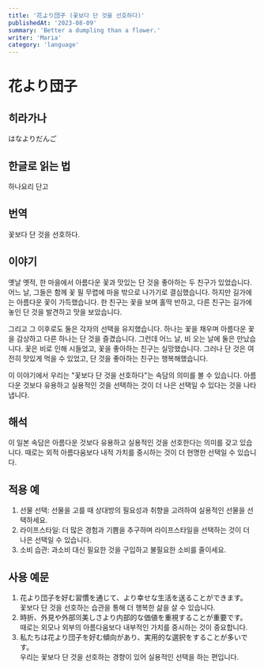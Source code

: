 ```yaml
---
title: '花より団子 (꽃보다 단 것을 선호하다)'
publishedAt: '2023-08-09'
summary: 'Better a dumpling than a flower.'
writer: 'Maria'
category: 'language'
---
```


# 花より団子

## 히라가나
はなよりだんご

## 한글로 읽는 법
하나요리 단고

## 번역
꽃보다 단 것을 선호하다.

## 이야기
옛날 옛적, 한 마을에서 아름다운 꽃과 맛있는 단 것을 좋아하는 두 친구가 있었습니다. 어느 날, 그들은 함께 꽃 필 무렵에 마을 밖으로 나가기로 결심했습니다. 하지만 길가에는 아름다운 꽃이 가득했습니다. 한 친구는 꽃을 보며 홀딱 반하고, 다른 친구는 길가에 놓인 단 것을 발견하고 맛을 보았습니다.

그리고 그 이후로도 둘은 각자의 선택을 유지했습니다. 하나는 꽃을 채우며 아름다운 꽃을 감상하고 다른 하나는 단 것을 즐겼습니다. 그런데 어느 날, 비 오는 날에 둘은 만났습니다. 꽃은 비로 인해 시들었고, 꽃을 좋아하는 친구는 실망했습니다. 그러나 단 것은 여전히 맛있게 먹을 수 있었고, 단 것을 좋아하는 친구는 행복해했습니다.

이 이야기에서 우리는 "꽃보다 단 것을 선호하다"는 속담의 의미를 볼 수 있습니다. 아름다운 것보다 유용하고 실용적인 것을 선택하는 것이 더 나은 선택일 수 있다는 것을 나타냅니다.

## 해석
이 일본 속담은 아름다운 것보다 유용하고 실용적인 것을 선호한다는 의미를 갖고 있습니다. 때로는 외적 아름다움보다 내적 가치를 중시하는 것이 더 현명한 선택일 수 있습니다.

## 적용 예
1. 선물 선택: 선물을 고를 때 상대방의 필요성과 취향을 고려하여 실용적인 선물을 선택하세요.
2. 라이프스타일: 더 많은 경험과 기쁨을 추구하며 라이프스타일을 선택하는 것이 더 나은 선택일 수 있습니다.
3. 소비 습관: 과소비 대신 필요한 것을 구입하고 불필요한 소비를 줄이세요.

## 사용 예문
1. 花より団子を好む習慣を通じて、より幸せな生活を送ることができます。
<br /> 꽃보다 단 것을 선호하는 습관을 통해 더 행복한 삶을 살 수 있습니다.
2. 時折、外見や外部의美しさより内部的な価値を重視することが重要です。
<br /> 때로는 외모나 외부의 아름다움보다 내부적인 가치를 중시하는 것이 중요합니다.
3. 私たちは花より団子を好む傾向があり、実用的な選択をすることが多いです。
<br /> 우리는 꽃보다 단 것을 선호하는 경향이 있어 실용적인 선택을 하는 편입니다.
